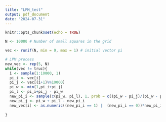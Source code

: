 ```yaml
---
title: "LPM_test"
output: pdf_document
date: "2024-07-31"
---
```


```r
knitr::opts_chunk$set(echo = TRUE)
```

```r
N <- 10000 # Number of small squares in the grid
```

```r
vec <- runif(N, min = 0, max = 1) # initial vector pi
```

```r
# LPM process
new_vec <- rep(5, N)
while(vec != truc){
  i <- sample(1:10000, 1)
  pi_i <- vec[i]
  pi_j <- vec[(i+1)%%10000]
  pi_w <- min(1,pi_i+pi_j)
  pi_l <- pi_i+pi_j - pi_w
  new_pi_i <- sample(c(pi_w, pi_l), 1, prob = c((pi_w - pi_j)/(pi_w - pi_l), (pi_w - pi_i)/(pi_w - pi_l)))
  new_pi_j <- pi_w + pi_l - new_pi_i
  new_vec[i] <- as.numeric((new_pi_i == 1) |  (new_pi_i == 0))*new_pi_i + as.numeric(xor((new_pi_i != 1),  (new_pi_i != 0)))*new_vec[i]
  
}
```


